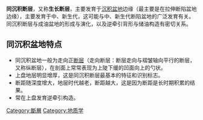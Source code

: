 {{multiple issues|
{{copyedit|time=2014-04-27T11:13:20+00:00}}
{{expand|time=2014-04-27T11:13:20+00:00}}
{{expert|time=2014-04-27T11:13:20+00:00}}
{{unreferenced|time=2014-04-27T11:13:20+00:00}}
}}
'''同沉积断层'''，又称'''生长断层'''，主要发育于[[沉积|沉积]][[盆地|盆地]]边缘（最主要是在拉伸断陷盆地边缘），主要发育于中、新生代，这可能与中、新生代断陷盆地的广泛发育有关。同沉积断层与成油盆地的形成与演化，以及逆牵引背形与储油构造有密切关系。

== 同沉积盆地特点 ==
* 同沉积盆地一般为走向正[[断层|断层]]（走向断层：断层走向与褶皱轴向平行的断层，又称纵断层），在剖面上常常表现为上陡下缓的凹面向上的勺状。
* 上盘地层明显增厚，这是同沉积断层最基本的特征和识别标志。
* 断距随深度增大，地层时代越老，断距越大，这是因为断距是长时期积累的结果。
* 常在上盘发育逆牵引构造。

[[Category:斷層|Category:斷層]]
[[Category:地质学|Category:地质学]]